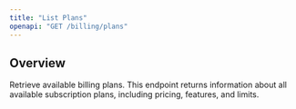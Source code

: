 ```yaml
---
title: "List Plans"
openapi: "GET /billing/plans"
---
```


## Overview

Retrieve available billing plans. This endpoint returns information about all available subscription plans, including pricing, features, and limits.
